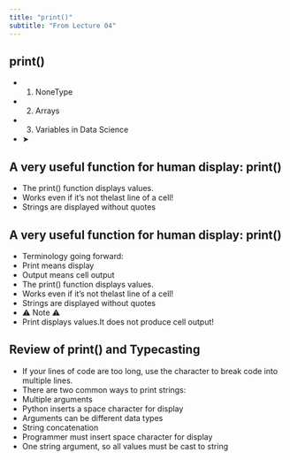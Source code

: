 ```yaml
---
title: "print()"
subtitle: "From Lecture 04"
---
```


## print()

- 1. NoneType
- 2. Arrays
- 3. Variables in Data Science
- ➤

## A very useful function for human display: print()

- The print() function displays values.
- Works even if it’s not thelast line of a cell!
- Strings are displayed without quotes

## A very useful function for human display: print()

- Terminology going forward:
- Print means display
- Output means cell output
- The print() function displays values.
- Works even if it’s not thelast line of a cell!
- Strings are displayed without quotes
- ⚠️ Note ⚠️
- Print displays values.It does not produce cell output!

## Review of print() and Typecasting

- If your lines of code are too long, use the\ character to break code into multiple lines.
- There are two common ways to print strings:
- Multiple arguments
- Python inserts a space character for display
- Arguments can be different data types
- String concatenation
- Programmer must insert space character for display
- One string argument, so all values must be cast to string


